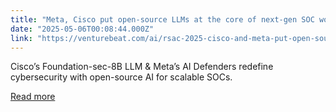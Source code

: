 ```yaml
---
title: "Meta, Cisco put open-source LLMs at the core of next-gen SOC workflows"
date: "2025-05-06T00:08:44.000Z"
link: "https://venturebeat.com/ai/rsac-2025-cisco-and-meta-put-open-source-ai-at-the-heart-of-enterprise-threat-defense/"
---
```


Cisco’s Foundation-sec-8B LLM &#038; Meta’s AI Defenders redefine cybersecurity with open-source AI for scalable SOCs.

[Read more](https://venturebeat.com/ai/rsac-2025-cisco-and-meta-put-open-source-ai-at-the-heart-of-enterprise-threat-defense/)
